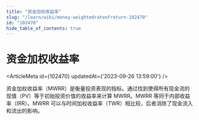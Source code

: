 ```yaml
---
title: "资金加权收益率"
slug: "/learn/wiki/money-weightedrateofreturn-102470"
id: "102470"
hide_table_of_contents: true
---
```



# 资金加权收益率

<ArticleMeta id={102470} updatedAt={'2023-09-26 13:59:00'} />
<div className='border-solid border-b border-t-0 my-4 border-[var(--ifm-color-gray-300)]' />

资金加权收益率（MWRR）是衡量投资表现的指标。通过找到使得所有现金流的现值（PV）等于初始投资价值的收益率来计算 MWRR。MWRR 等同于内部收益率（IRR）。MWRR 可以与时间加权收益率（TWR）相比较，后者消除了现金流入和流出的影响。

